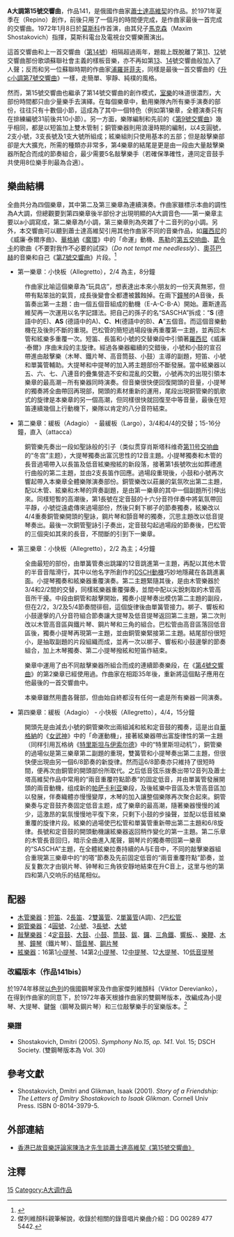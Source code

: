 {{NoteTA
|T=zh-cn:第15号交响曲 (肖斯塔科维奇);zh-tw:第15號交響曲 (蕭士塔高維奇);zh-hk:第15號交響曲 (蕭士達高維契);
|G1=Music
|1=zh-cn:肖斯塔科维奇;zh-tw:蕭士塔高維奇;zh-hk:蕭士達高維契;
}}

'''A大調第15號交響曲'''，作品141，是俄國作曲家[[肖斯塔科维奇|蕭士達高維契]]的作品。於1971年夏季在{{link-en|列賓 (地方)|Repino|列賓}}（Repino）創作，前後只用了一個月的時間便完成，是作曲家最後一首完成的交響曲。1972年1月8日於[[莫斯科|莫斯科]]作首演，由其兒子[[馬克森·蕭士達高維契|馬克森]]（Maxim Shostakovich）指揮，莫斯科電台及電視台交響樂團演出。

這首交響曲和上一首交響曲（[[第14號交響曲_(蕭士塔高維奇)|第14號]]）相隔超過兩年，題裁上既脫離了第[[第11號交響曲_(肖斯塔科維奇)|11]]、[[第12號交響曲_(蕭士塔高維奇)|12]]號交響曲那份歌頌蘇聯社會主義的樣板音樂，亦不再如第[[第13號交響曲_(蕭士塔高維奇)|13]]、[[第14號交響曲_(蕭士塔高維奇)|14]]號交響曲般加入了人聲；反而和另一位蘇聯時期的作曲家[[普罗科菲耶夫|浦羅哥菲夫]]，同樣是最後一首交響曲的《[[第7號交響曲_(浦羅哥菲夫)|升c小調第7號交響曲]]》一樣，走簡單、寧靜、純樸的風格。

然而，第15號交響曲也繼承了第14號交響曲的創作模式，[[室樂|室樂]]的味道很濃烈，大部份時間都只由少量樂手去演繹。在每個樂章中，動用樂隊內所有樂手演奏的部份，往往只有十數個小節，這成為了其中一個特色（例如第1樂章，全體演奏只有在排練編號31前後共10小節）。另一方面，樂隊編制和先前的《[[第9號交響曲_(蕭士塔高維奇)|第9號交響曲]]》幾乎相同，都是以短笛加上雙木管制；銅管樂器則用浪漫時期的編制，以4支圓號，2支小號，3支長號及1支大號所組成；絃樂組則只使用基本的五部；但是敲擊樂部卻是大大擴充，所需的種類亦非常多，第4樂章的結尾是更是由一段由大量敲擊樂器所配合而成的節奏組合，最少需要5名敲擊樂手（若確保準確性，連同定音鼓手共使用8位樂手則最為合適）。

==樂曲結構==
全曲共分為四個樂章，其中第二及第三樂章為連續演奏。作曲家雖標示本曲的調性為A大調，但總觀要到第四樂章後半部份才出現明顯的A大調音色——第一樂章主要以a小調寫成，第二樂章為f小調，第三樂章則為夾雜了十二音列的g小調。另外，本交響曲可以聽到蕭士達高維契引用其他作曲家不同的音樂作品，如[[羅西尼|羅西尼]]的《威廉·泰爾序曲》、[[華格納|華格納]]《[[尼伯龍根的指環|魔環]]》中的「命運」動機、[[古斯塔夫·馬勒|馬勒]]的[[第5號交響曲_(馬勒)|第五交响曲]]、[[葛令卡|葛令卡]]的歌曲《不要對我作不必要的試探》（''Do not tempt me needlessly''）、[[雅克·奥芬巴赫|奧芬巴赫]]的音樂和自己《[[第7號交響曲_(肖斯塔科維奇)|第7號交響曲]]》片段。<ref>{{Cite web |url=http://www.musicdata.org/md_new/pages/posts/57.-BFBDB4B5B6F0ACECBAFBA9_AABAB1DFA67EA4A7A7149.php |title=存档副本 |access-date=2010-12-25 |archive-date=2009-05-06 |archive-url=https://web.archive.org/web/20090506110448/http://www.musicdata.org/md_new/pages/posts/57.-BFBDB4B5B6F0ACECBAFBA9_AABAB1DFA67EA4A7A7149.php |dead-url=no }}</ref>

* 第一樂章：小快板（Allegretto），2/4 為主，8分鐘
:作曲家比喻這個樂章為“玩具店”，想表達出本來小朋友的一份天真無邪，但帶有點笨拙的氣質，成長後變會全都遭被蠶蝕掉。在兩下[[鐘琴|鐘琴]]的A音後，長笛奏出第一主題：由一個五個音組成的動機（E{{music|flat}}-A{{music|flat}}-C-B-A）開始。蕭斯達高維契再一次運用以名字記譜法。把自己的孫子的名“SASCHA”拆成：“'''S''' (德語中的E{{music|flat}})、'''AS''' (德語中的A{{music|flat}})、'''C'''、'''H'''(德語中的B{{music|natural}})、'''A'''”五個音。而這個音樂動機在及後則不斷的重現。巴松管的簡短過場段後再重覆第一主題，並再回木管和絃樂多重覆一次。短笛、長笛和小號的交替樂段中引領著[[羅西尼|羅西尼]]《威廉·泰爾》序曲末段的主旋律。經過各樂器繼續的交錯後，小號和小鼓的宣召帶進由敲擊樂（木琴、鐵片琴、高音筒鼓、小鼓）主導的副題，短笛、小號和單簧管輔助。大提琴和中提琴的加入將主題部份不斷發展。當中絃樂器以五、六、七、八連音的疊集營造不安和混亂的交戰，小號再次的出現引領本樂章的最高潮－所有樂器同時演奏。但音樂很快便回復開頭的音量，小提琴的獨奏將全曲帶回再現部，開頭的素材重新的運用，尾段出現銅管樂的凱歌式的旋律是本樂章的另一個高潮，但同樣很快就回復至中等音量，最後在短笛連續幾個上行動機下，樂隊以肯定的八分音符結束。

* 第二樂章：緩板（Adagio） - 最緩板（Largo），3/4和4/4的交替；15-16分鐘，直入（attacca）
: 銅管樂先奏出一段如聖詠般的引子（类似贯穿肖斯塔科维奇[[第11号交响曲_(肖斯塔科维奇)|第11号交响曲]]的“冬宫”主题），大提琴獨奏出富沉思性的12音主題。小提琴獨奏和木管的長音過場帶入以長笛及低音絃樂撥絃的新段落，接著第1長號吹出如葬禮進行曲般的第二主題，並由2支長笛作回應。過場段重現後，小鼓和小號再次響起帶入本樂章全體樂隊演奏部份。銅管樂改以莊嚴的氣氛吹出第二主題，配以木管、絃樂和木琴的齊奏副題，是由第一樂章的其中一個副題所引伸出來。同樣短暫的高潮後，第1長號在定音鼓的十六分音符伴奏中將氣氛帶回平靜，小號從遠處傳來過場部份，然後只剩下梆子的節奏獨奏，絃樂改以4/4重奏銅管樂開頭的聖詠，鋼片琴和顫音琴的獨奏，沉思主題改以低音提琴奏出。最後一次銅管聖詠引子奏出，定音鼓勾起過場段的節奏後，巴松管的三個突如其來的長音，不間斷的引到下一樂章。

* 第三樂章：小快板（Allegretto），2/2 為主；4分鐘

:全曲最短的部份，由單簧管奏出跳躍的12音跳進第一主題，再配以其他木管的半音音階滑行，其中以他名字所創作的[[DSCH動機|DSCH動機]]巧妙地隱藏在各跳進裏面。小提琴獨奏和絃樂器重覆演奏。第二主題緊隨其後，是由木管樂器於3/4和2/2間的交替，同樣絃樂器重覆彈奏，並間中配以尖銳刺取的木管高音所干擾。中段由銅管和敲擊開始，獨奏小提琴奏出模仿第二主題的副段，但在2/2，3/2及5/4節奏間徘徊，這個旋律後由單簧管接力。梆子、響板和小鼓邊搫的八分音符組合節奏讓大提琴及低音提琴返回第二主題，第二次則改以木管高音區與鐵片琴、鋼片琴和三角的組合。巴松管由高音區落回低音區後，獨奏小提琴再現第一主題，並由銅管樂緊接第二主題。結尾部份很短小，是抽取副題的片段組織而成，並再一次以梆子、響板和小鼓邊搫的節奏組合，加上木琴獨奏、第二小提琴撥絃和短笛作結束。

:樂章中運用了由不同敲擊樂器所組合而成的連續節奏樂段，在《[[第4號交響曲_(蕭士塔高維奇)|第4號交響曲]]》的第2樂章已經使用過。作曲家在相距35年後，重新將這個點子應用在他最後的一首交響曲中。

:本樂章雖然用盡各聲部，但由始自終都沒有任何一處是所有樂器一同演奏。

* 第四樂章：緩板（Adagio） - 小快板（Allegretto），4/4，15分鐘

:開頭先是由減去小號的銅管樂吹出兩組減和絃和定音鼓的獨奏，這是出自[[華格納|華格納]]的《[[尼伯龙根的指环#第二部﹕《女武神》|女武神]]》中的「命運動機」，接著絃樂器帶出富旋律性的第一主題（同样引用瓦格纳《[[特里斯坦与伊索尔德|特里斯坦与伊索尔德]]》中的“特里斯坦动机”），銅管樂的過場似是第三樂章第二副題的重現，雙簧管和小提琴奏出第二主題，但很快便出現由另一個6/8節奏的新旋律。然而這6/8節奏亦只維持了很短時間，便再次由銅管的開頭部份所取代。之后低音弦乐拨奏出带12音列及蕭士塔高維契作品中常用的“兩音重覆符點節奏”的固定低音，并由單簧管發展開頭的兩音動機，组成新的[[帕萨卡利亚舞曲|帕萨卡利亚]]樂段，及後絃樂中音區及木管高音區加以發展，伴奏織體亦慢慢變厚，木琴的加入讓整個樂隊再次聚合起來。銅管樂奏与定音鼓齐奏固定低音主题，成了樂章的最高潮，隨著樂器慢慢的減少，這激昂的氣氛慢慢地平復下來，只剩下小鼓的步操聲，並配以低音絃樂重覆的旋律片段。絃樂的過場使巴松管和單簧管重新帶出第二主題和6/8旋律。長號和定音鼓的開頭動機讓絃樂器返回稍作變化的第一主題。第二乐章的木管長音回归，暗示全曲進入尾聲，鋼琴片的獨奏帶回第一樂章的“SASCHA”主題，在全體絃樂拉奏持續的A与E音中，不同的敲擊樂器組合重現第三樂章中的“的嗒”節奏及先前固定低音的“兩音重覆符點”節奏，並反复數次才由钢片琴、钟琴和三角铁安靜地結束在升C音上，这里与他的第四和第八交响乐的结尾相似。

==配器==
*[[木管樂器|木管樂器]]：[[短笛|短笛]]、2[[長笛|長笛]]、2[[雙簧管|雙簧管]]、2[[單簧管|單簧管]](A調)、2[[巴松管|巴松管]]
*[[銅管樂器|銅管樂器]]：4[[圓號|圓號]]、2[[小號|小號]]、3[[長號|長號]]、[[大號|大號]]
*[[敲擊樂器|敲擊樂器]]：4[[定音鼓|定音鼓]]、[[大鼓|大鼓]]、[[小鼓|小鼓]]、[[筒鼓|筒鼓]]、[[鈸|鈸]]、[[鑼|鑼]]、[[三角鐵|三角鐵]]、[[響板|響板]]、{{link-en|梆子|Wood block}}、[[樂鞭|樂鞭]]、[[木琴|木琴]]、[[鐘琴|鐘琴]]（鐵片琴）、[[顫音琴|顫音琴]]、[[鋼片琴|鋼片琴]]
*[[絃樂器|絃樂器]]：16第1[[小提琴|小提琴]]、14第2[[小提琴|小提琴]]、12[[中提琴|中提琴]]、12[[大提琴|大提琴]]、10[[低音提琴|低音提琴]]

===改編版本（作品141bis）===
於1974年移居[[以色列|以色列]]的俄國鋼琴家及作曲家傑列維顏科（Viktor Derevianko），在得到作曲家的同意下，於1972年春天根據作曲家的雙鋼琴版本，改編成為小提琴、大提琴、鍵盤（鋼琴及鋼片琴）和三位敲擊樂手的室樂版本。<ref>傑列維顏科親筆解說，收錄於相關的錄音唱片樂曲介紹：DG 00289 477 5442.</ref>

===樂譜===
*Shostakovich, Dmitri (2005). ''Symphony No.15, op. 141''. Vol. 15; DSCH Society. (雙鋼琴版本為 Vol. 30)

== 參考文獻 ==
*Shostakovich, Dmitri and Glikman, Isaak (2001). ''Story of a Friendship: The Letters of Dmitry Shostakovich to Isaak Glikman''. Cornell Univ Press. ISBN 0-8014-3979-5.

== 外部連結 ==
*[http://www.musicdata.org/md_new/pages/posts/57.-BFBDB4B5B6F0ACECBAFBA9_AABAB1DFA67EA4A7A7149.php 香港已故音樂評論家陳浩才先生談蕭士達高維契《第15號交響曲》] {{Wayback|url=http://www.musicdata.org/md_new/pages/posts/57.-BFBDB4B5B6F0ACECBAFBA9_AABAB1DFA67EA4A7A7149.php |date=20090506110448 }}

==注釋==
{{reflist}}

{{蕭士塔高維奇交響曲}}

[[Category:肖斯塔科维奇交响曲|15]]
[[Category:A大调作品|Category:A大调作品]]